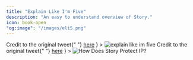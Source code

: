 ```yaml
---
title: "Explain Like I'm Five"
description: "An easy to understand overview of Story."
icon: book-open
"og:image": "/images/eli5.png"
---
```


<Frame
  caption={
    <>
      Credit to the original tweet{" "}
      <a href="https://x.com/devrelius/status/1812865477657694513">here</a>
    </>
  }
>
  <img src="/images/eli5.png" alt="explain like im five" />
</Frame>

<Frame
  caption={
    <>
      Credit to the original tweet{" "}
      <a href="https://x.com/jacobmtucker/status/1905602225600430206">here</a>
    </>
  }
>
  <img src="/images/concepts/hdspip.png" alt="How Does Story Protect IP?" />
</Frame>
